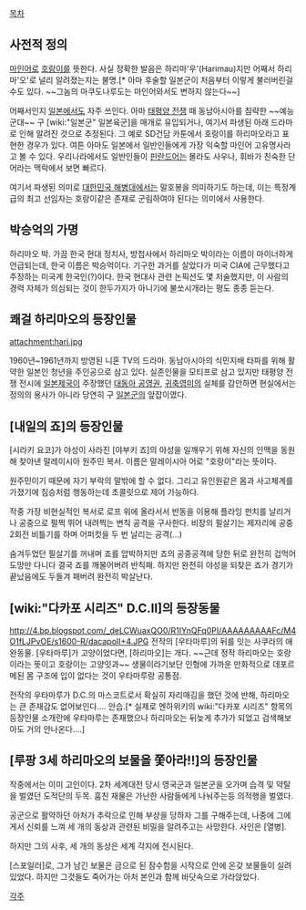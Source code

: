 [[목차]]

== 사전적 정의 ==
[[마인어]]로 [[호랑이]]를 뜻한다. 사실 정확한 발음은 하리마'우'(Harimau)지만 어째서 하리마'오'로 널리 알려졌는지는 불명.[* 아마 후술할 일본군이 처음부터 이렇게 불러버린걸수도 있다. ~~그놈의 마쿠도나루도는 마인어와서도 변하지 않는다~~]

어째서인지 [[일본]]에서도 자주 쓰인다. 아마 [[태평양 전쟁]] 때 동남아시아를 침략한 ~~예능군대~~ 구 [wiki:"일본군" 일본육군]을 매개로 유입되거나, 여기서 파생된 아래 드라마로 인해 알려진 것으로 추정된다. 그 예로 SD건담 카툰에서 호랑이를 하리마오라고 표현한 경우가 있다. 여튼 아마도 일본에서 일반인들에게 가장 익숙할 마인어 고유명사라고 볼 수 있다. 우리나라에서도 일반인들이 [[핀란드어]]는 몰라도 사우나, 휘바가 친숙한 단어라는 맥락에서 보면 빠르다. 

여기서 파생된 의미로 [[대한민국 해병대]]에서는 말호봉을 의미하기도 하는데, 이는 특정계급의 최고 선임자는 호랑이같은 존재로 군림하여야 된다는 의미에서 사용한다.

== 박승억의 가명 ==

하리마오 박.
가끔 한국 현대 정치사, 방첩사에서 하리마오 박이라는 이름이 마이너하게 언급되는데, 한국 이름은 박승억이다. 기구한 과거를 살았다가 미국 CIA에 근무했다고 주장하는 미국계 한국인(?)이다. 한국 현대사 관련 논픽션도 몇 저술했지만, 이 사람의 경력 자체가 의심되는 것이 한두가지가 아니기에 불쏘시개라는 평도 종종 듣는다.

== 쾌걸 하리마오의 등장인물 ==

attachment:hari.jpg

1960년~1961년까지 방영된 니혼 TV의 드라마. 동남아시아의 식민지배 타파를 위해 활약한 일본인 청년을 주인공으로 삼고 있다. 실존인물을 모티프로 삼고 있지만 태평양 전쟁 전시에 [[일본제국]]이 주장했던 [[대동아 공영권]], [[귀축영미]]의 실체를 감안하면 현실에서는 정의의 용사가 아니라 당연히 구 [[일본군]]의 앞잡이였다. 
== [내일의 죠]의 등장인물 ==
[시라키 요코]가 야성이 사라진 [야부키 죠]의 야성을 일깨우기 위해 자신의 인맥을 동원해 찾아낸 말레이시아 원주민 복서. 이름은 말레이시아 어로 "호랑이"라는 뜻이다.

원주민이기 때문에 자기 부락의 말밖에 할 수 없다. 그리고 유인원같은 몸과 사고체계를 가졌기에 짐승처럼 행동하는데 초콜릿으로 제어 가능하다. 

작중 가장 비현실적인 복서로 로프 위에 올라서서 반동을 이용해 플라잉 펀치를 날리거나 공중으로 펄쩍 뛰어 내려찍는 변칙 공격을 구사한다. 비장의 필살기는 제자리에 공중 2회전 비틀기를 하며 어퍼컷을 두 번 날리는 공격(...)

숨겨두었던 필살기를 꺼내며 죠를 압박하지만 죠의 공중공격에 당한 뒤로 완전히 겁먹어 도망만 다니다 결국 죠를 깨물어버려 반칙패. 하지만 완전히 야성을 되찾은 죠가 경기가 끝났음에도 두들겨 패버려 완전히 박살난다.


== [wiki:"다카포 시리즈" D.C.II]의 등장동물 ==
http://4.bp.blogspot.com/_deLCWuaxQO0/R1IYnQFq0PI/AAAAAAAAAFc/M4O1fLJPvOE/s1600-R/dacapoII+4.JPG
전작의 [우타마루]의 뒤를 잇는 사쿠라의 애완동물. [우타마루]가 고양이었다면, [하리마오]는 개다. ~~근데 정작 하리마오는 호랑이라는 뜻이고 호랑이는 고양잇과~~
생물이라기보단 인형에 가까운 만화적으로 데포르메된 몸 구조에 입이 없다는 것이 우타마루랑 공통점.

전작의 우타마루가 D.C.의 마스코트로서 확실히 자리매김을 했던 것에 반해, 하리마오는 큰 존재감도 없어보인다…. 안습.[* 실제로 엔하위키의 wiki:"다카포 시리즈" 항목의 등장인물 소개란에 우타마루는 존재했으나 하리마오는 뒤늦게 추가가 되었고 검색해보아도 거의 안나온다….]

== [루팡 3세 하리마오의 보물을 쫓아라!!]의 등장인물 ==
작중에서는 이미 고인이다. 2차 세계대전 당시 영국군과 일본군을 오가며 습격 및 약탈을 벌였던 도적단의 두목. 훔친 재물은 가난한 사람들에게 나눠주는등 의적행을 벌였다.

공군으로 활약하던 아처가 추락으로 인해 부상을 당하자 그를 구해주는데, 나중에 그에게서 신뢰를 느껴 세 개의 동상과 관련된 비밀을 알려주고는 사망한다. 사인은 [열병].

하지만 그의 사후, 세 개의 동상은 세계 각지에 전시된다.

[스포일러]로, 그가 남긴 보물은 금으로 된 잠수함을 시작으로 안에 온갖 보물들이 실려있었다. 하지만 그것들도 죽어가는 아처 본인과 함께 바닷속으로 가라앉았다.

[[각주]]
